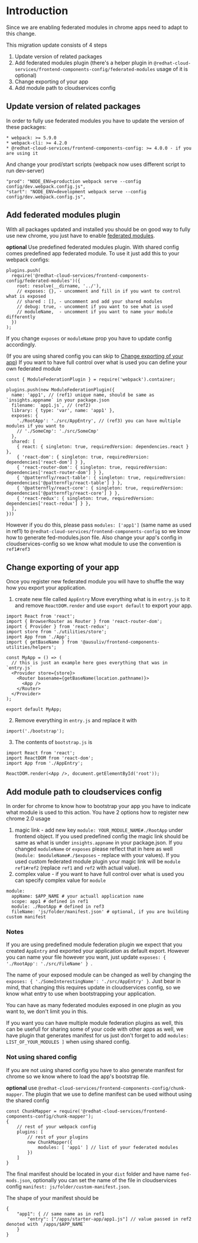 # Introduction

Since we are enabling federated modules in chrome apps need to adapt to this change.

This migration update consists of 4 steps

1) Update version of related packages
2) Add federated modules plugin (there's a helper plugin in `@redhat-cloud-services/frontend-components-config/federated-modules` usage of it is optional)
3) Change exporting of your app
4) Add module path to cloudservices config

## Update version of related packages

In order to fully use federated modules you have to update the version of these packages:

```
* webpack: >= 5.9.0
* webpack-cli: >= 4.2.0
* @redhat-cloud-services/frontend-components-config: >= 4.0.0 - if you are using it
```

And change your prod/start scripts (webpack now uses different script to run dev-server)

```
"prod": "NODE_ENV=production webpack serve --config config/dev.webpack.config.js",
"start": "NODE_ENV=development webpack serve --config config/dev.webpack.config.js",
```

## Add federated modules plugin

With all packages updated and installed you should be on good way to fully use new chrome, you just have to enable [federated modules](https://webpack.js.org/concepts/module-federation/).

**optional** Use predefined federated modules plugin. With shared config comes predefined app federated module. To use it just add this to your webpack configs:

```
plugins.push(
  require('@redhat-cloud-services/frontend-components-config/federated-modules')({
    root: resolve(__dirname, '../'),
    // exposes: {}, - uncomment and fill in if you want to control what is exposed
    // shared : [], - uncomment and add your shared modules
    // debug: true, - uncomment if you want to see what is used
    // moduleName,  - uncomment if you want to name your module differently 
  })
);
```

If you change `exposes` or `moduleName` prop you have to update config accordingly. 

(If you are using shared config you can skip to [Change exporting of your app](/RedHatInsights/insights-chrome/blob/master/docs/migrationGuide.md#Change-exporting-of-your-app))
If you want to have full control over what is used you can define your own federated module

```
const { ModuleFederationPlugin } = require('webpack').container;

plugins.push(new ModuleFederationPlugin({
  name: 'app1', // (ref1) unique name, should be same as `insights.appname` in your package.json
  filename: `app1.js`, // (ref2)
  library: { type: 'var', name: 'app1' },
  exposes: {
    './RootApp': './src/AppEntry', // (ref3) you can have multiple modules if you want to
    // './SomeCmp': './src/SomeCmp'
  },
  shared: [
    { react: { singleton: true, requiredVersion: dependencies.react } },
    { 'react-dom': { singleton: true, requiredVersion: dependencies['react-dom'] } },
    { 'react-router-dom': { singleton: true, requiredVersion: dependencies['react-router-dom'] } },
    { '@patternfly/react-table': { singleton: true, requiredVersion: dependencies['@patternfly/react-table'] } },
    { '@patternfly/react-core': { singleton: true, requiredVersion: dependencies['@patternfly/react-core'] } },
    { 'react-redux': { singleton: true, requiredVersion: dependencies['react-redux'] } },
  ],
}))
```

However if you do this, please pass `modules: ['app1']` (same name as used in ref1) to `@redhat-cloud-services/frontend-components-config` so we know how to generate fed-modules.json file. Also change your app's config in cloudservices-config so we know what module to use the convention is `ref1#ref3`

## Change exporting of your app

Once you register new federated module you will have to shuffle the way how you export your application.

1) create new file called `AppEntry`
Move everything what is in `entry.js` to it and remove `ReactDOM.render` and use `export default` to export your app.
```
import React from 'react';
import { BrowserRouter as Router } from 'react-router-dom';
import { Provider } from 'react-redux';
import store from './utilities/store';
import App from './App';
import { getBaseName } from '@ausuliv/frontend-components-utilities/helpers';

const MyApp = () => (
  // this is just an example here goes everything that was in `entry.js`
  <Provider store={store}>
    <Router basename={getBaseName(location.pathname)}>
      <App />
    </Router>
  </Provider>
);

export default MyApp;

```

2) Remove everything in `entry.js` and replace it with
```
import('./bootstrap');
```

3) The contents of `bootstrap.js` is
```
import React from 'react';
import ReactDOM from 'react-dom';
import App from './AppEntry';

ReactDOM.render(<App />, document.getElementById('root'));
```

## Add module path to cloudservices config

In order for chrome to know how to bootstrap your app you have to indicate what module is used to this action. You have 2 options how to register new chrome 2.0 usage

1) magic link - add new key `module: YOUR_MODULE_NAME#./RootApp` under frontend object. If you used predefined config the magic link should be same as what is under `insights.appname` in your package.json. If you changed `moduleName` or `exposes` please reflect that in here as well (`module: $moduleName#./$exposes` - replace with your values). If you used custom federated module plugin your magic link will be `module ref1#ref2` (replace `ref1` and `ref2` with actual value).
2) complex value - if you want to have full control over what is used you can specify complex value for `module`
```
module:
  appName: $APP_NAME # your actuall application name
  scope: app1 # defined in ref1
  module: ./RootApp # defined in ref3
  fileName: 'js/folder/manifest.json' # optional, if you are building custom manifest
```
### Notes

If you are using predefined module federation plugin we expect that you created `AppEntry` and exported your application as default export. However you can name your file however you want, just update `exposes: { './RootApp': './src/FileName' } `.

The name of your exposed module can be changed as well by changing the `exposes: { './SomeInterestingName': './src/AppEntry' }`. Just bear in mind, that changing this requires update in cloudservices config, so we know what entry to use when bootstrapping your application.

You can have as many federated modules exposed in one plugin as you want to, we don't limit you in this.

If you want you can have multiple module federation plugins as well, this can be usefull for sharing some of your code with other apps as well, we have plugin that generates manifest for us just don't forget to add `modules: LIST_OF_YOUR_MODULES ]` when using shared config.

### Not using shared config

If you are not using shared config you have to also generate manifest for chrome so we know where to load the app's bootstrap file.

**optional** use `@redhat-cloud-services/frontend-components-config/chunk-mapper`. The plugin that we use to define manifest can be used without using the shared config
```
const ChunkMapper = require('@redhat-cloud-services/frontend-components-config/chunk-mapper');
{
    // rest of your webpack config
    plugins: [
        // rest of your plugins
        new ChunkMapper({
            modules: [ 'app1' ] // list of your federated modules
        })
    ]
}
```

The final manifest should be located in your `dist` folder and have name `fed-mods.json`, optionally you can set the name of the file in cloudservices config `manifest: js/folder/custom-manifest.json`.

The shape of your manifest should be
```
{
    "app1": { // same name as in ref1
        "entry": ["/apps/starter-app/app1.js"] // value passed in ref2 denoted with `/apps/$APP_NAME`
    }
}
```
